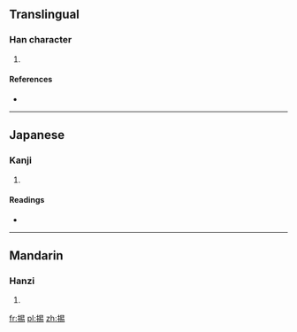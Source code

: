 ==Translingual==

===Han character===
{{Han char|rn=64|rad=手|as=08|sn=11|four=|canj=手日心竹 (QAPH)}}

# {{defn|Han|sort=手08}}

====References====
* {{Han ref|kx=0439.050|dkj=12281|dj=0789.050|hdz=31897.030|uh=63A6|ud=25510}}

----

==Japanese==

===Kanji===
{{ja-kanji|grade=|rs=手08}}

# {{defn|lang=ja|sort=手08}}

====Readings====
* {{ja-readings|on=[[よう]] (you)|kun=[[あげる]] (ageru)}}

----

==Mandarin==

===Hanzi===
{{cmn-hanzi|pin=[[tì]] ([[ti4]])|wg=t'i<sup>4</sup>}}

# {{defn|lang=cmn|sort=手08}}

[[fr:掦]]
[[pl:掦]]
[[zh:掦]]